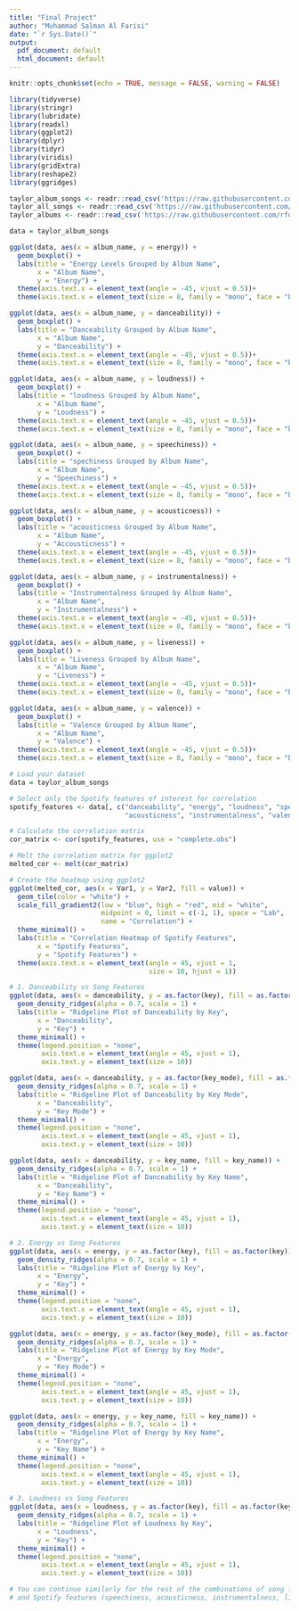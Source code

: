 ```yaml
---
title: "Final Project"
author: "Muhammad Salman Al Farisi"
date: "`r Sys.Date()`"
output:
  pdf_document: default
  html_document: default
---
```


```r
knitr::opts_chunk$set(echo = TRUE, message = FALSE, warning = FALSE)
```

```r
library(tidyverse)
library(stringr)
library(lubridate)
library(readxl)
library(ggplot2)
library(dplyr)
library(tidyr)
library(viridis)
library(gridExtra) 
library(reshape2)
library(ggridges)
```

```r
taylor_album_songs <- readr::read_csv('https://raw.githubusercontent.com/rfordatascience/tidytuesday/master/data/2023/2023-10-17/taylor_album_songs.csv')
taylor_all_songs <- readr::read_csv('https://raw.githubusercontent.com/rfordatascience/tidytuesday/master/data/2023/2023-10-17/taylor_all_songs.csv')
taylor_albums <- readr::read_csv('https://raw.githubusercontent.com/rfordatascience/tidytuesday/master/data/2023/2023-10-17/taylor_albums.csv')
```


```r
data = taylor_album_songs

ggplot(data, aes(x = album_name, y = energy)) +
  geom_boxplot() +
  labs(title = "Energy Levels Grouped by Album Name", 
       x = "Album Name", 
       y = "Energy") +
  theme(axis.text.x = element_text(angle = -45, vjust = 0.5))+
  theme(axis.text.x = element_text(size = 8, family = "mono", face = "bold", color = "black"))

ggplot(data, aes(x = album_name, y = danceability)) +
  geom_boxplot() +
  labs(title = "Danceability Grouped by Album Name", 
       x = "Album Name", 
       y = "Danceability") +
  theme(axis.text.x = element_text(angle = -45, vjust = 0.5))+
  theme(axis.text.x = element_text(size = 8, family = "mono", face = "bold", color = "black"))

ggplot(data, aes(x = album_name, y = loudness)) +
  geom_boxplot() +
  labs(title = "loudness Grouped by Album Name", 
       x = "Album Name", 
       y = "Loudness") +
  theme(axis.text.x = element_text(angle = -45, vjust = 0.5))+
  theme(axis.text.x = element_text(size = 8, family = "mono", face = "bold", color = "black"))

ggplot(data, aes(x = album_name, y = speechiness)) +
  geom_boxplot() +
  labs(title = "spechiness Grouped by Album Name", 
       x = "Album Name", 
       y = "Speechiness") +
  theme(axis.text.x = element_text(angle = -45, vjust = 0.5))+
  theme(axis.text.x = element_text(size = 8, family = "mono", face = "bold", color = "black"))

ggplot(data, aes(x = album_name, y = acousticness)) +
  geom_boxplot() +
  labs(title = "acousticness Grouped by Album Name", 
       x = "Album Name", 
       y = "Accousticness") +
  theme(axis.text.x = element_text(angle = -45, vjust = 0.5))+
  theme(axis.text.x = element_text(size = 8, family = "mono", face = "bold", color = "black"))

ggplot(data, aes(x = album_name, y = instrumentalness)) +
  geom_boxplot() +
  labs(title = "Instrumentalness Grouped by Album Name", 
       x = "Album Name", 
       y = "Instrumentalness") +
  theme(axis.text.x = element_text(angle = -45, vjust = 0.5))+
  theme(axis.text.x = element_text(size = 8, family = "mono", face = "bold", color = "black"))

ggplot(data, aes(x = album_name, y = liveness)) +
  geom_boxplot() +
  labs(title = "Liveness Grouped by Album Name", 
       x = "Album Name", 
       y = "Liveness") +
  theme(axis.text.x = element_text(angle = -45, vjust = 0.5))+
  theme(axis.text.x = element_text(size = 8, family = "mono", face = "bold", color = "black"))

ggplot(data, aes(x = album_name, y = valence)) +
  geom_boxplot() +
  labs(title = "Valence Grouped by Album Name", 
       x = "Album Name", 
       y = "Valence") +
  theme(axis.text.x = element_text(angle = -45, vjust = 0.5))+
  theme(axis.text.x = element_text(size = 8, family = "mono", face = "bold", color = "black"))


```


```r
# Load your dataset
data = taylor_album_songs

# Select only the Spotify features of interest for correlation
spotify_features <- data[, c("danceability", "energy", "loudness", "speechiness", 
                             "acousticness", "instrumentalness", "valence", "liveness")]

# Calculate the correlation matrix
cor_matrix <- cor(spotify_features, use = "complete.obs")

# Melt the correlation matrix for ggplot2
melted_cor <- melt(cor_matrix)

# Create the heatmap using ggplot2
ggplot(melted_cor, aes(x = Var1, y = Var2, fill = value)) +
  geom_tile(color = "white") +
  scale_fill_gradient2(low = "blue", high = "red", mid = "white", 
                       midpoint = 0, limit = c(-1, 1), space = "Lab", 
                       name = "Correlation") +
  theme_minimal() +
  labs(title = "Correlation Heatmap of Spotify Features",
       x = "Spotify Features",
       y = "Spotify Features") +
  theme(axis.text.x = element_text(angle = 45, vjust = 1, 
                                   size = 10, hjust = 1))

```


```r
# 1. Danceability vs Song Features
ggplot(data, aes(x = danceability, y = as.factor(key), fill = as.factor(key))) +
  geom_density_ridges(alpha = 0.7, scale = 1) +
  labs(title = "Ridgeline Plot of Danceability by Key",
       x = "Danceability",
       y = "Key") +
  theme_minimal() +
  theme(legend.position = "none", 
        axis.text.x = element_text(angle = 45, vjust = 1),
        axis.text.y = element_text(size = 10))

ggplot(data, aes(x = danceability, y = as.factor(key_mode), fill = as.factor(key_mode))) +
  geom_density_ridges(alpha = 0.7, scale = 1) +
  labs(title = "Ridgeline Plot of Danceability by Key Mode",
       x = "Danceability",
       y = "Key Mode") +
  theme_minimal() +
  theme(legend.position = "none", 
        axis.text.x = element_text(angle = 45, vjust = 1),
        axis.text.y = element_text(size = 10))

ggplot(data, aes(x = danceability, y = key_name, fill = key_name)) +
  geom_density_ridges(alpha = 0.7, scale = 1) +
  labs(title = "Ridgeline Plot of Danceability by Key Name",
       x = "Danceability",
       y = "Key Name") +
  theme_minimal() +
  theme(legend.position = "none", 
        axis.text.x = element_text(angle = 45, vjust = 1),
        axis.text.y = element_text(size = 10))

# 2. Energy vs Song Features
ggplot(data, aes(x = energy, y = as.factor(key), fill = as.factor(key))) +
  geom_density_ridges(alpha = 0.7, scale = 1) +
  labs(title = "Ridgeline Plot of Energy by Key",
       x = "Energy",
       y = "Key") +
  theme_minimal() +
  theme(legend.position = "none", 
        axis.text.x = element_text(angle = 45, vjust = 1),
        axis.text.y = element_text(size = 10))

ggplot(data, aes(x = energy, y = as.factor(key_mode), fill = as.factor(key_mode))) +
  geom_density_ridges(alpha = 0.7, scale = 1) +
  labs(title = "Ridgeline Plot of Energy by Key Mode",
       x = "Energy",
       y = "Key Mode") +
  theme_minimal() +
  theme(legend.position = "none", 
        axis.text.x = element_text(angle = 45, vjust = 1),
        axis.text.y = element_text(size = 10))

ggplot(data, aes(x = energy, y = key_name, fill = key_name)) +
  geom_density_ridges(alpha = 0.7, scale = 1) +
  labs(title = "Ridgeline Plot of Energy by Key Name",
       x = "Energy",
       y = "Key Name") +
  theme_minimal() +
  theme(legend.position = "none", 
        axis.text.x = element_text(angle = 45, vjust = 1),
        axis.text.y = element_text(size = 10))

# 3. Loudness vs Song Features
ggplot(data, aes(x = loudness, y = as.factor(key), fill = as.factor(key))) +
  geom_density_ridges(alpha = 0.7, scale = 1) +
  labs(title = "Ridgeline Plot of Loudness by Key",
       x = "Loudness",
       y = "Key") +
  theme_minimal() +
  theme(legend.position = "none", 
        axis.text.x = element_text(angle = 45, vjust = 1),
        axis.text.y = element_text(size = 10))

# You can continue similarly for the rest of the combinations of song features (key, key_mode, key_name)
# and Spotify features (speechiness, acousticness, instrumentalness, liveness, valence)





```

